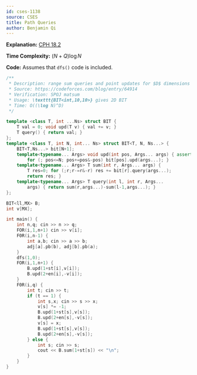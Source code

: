 ```yaml
---
id: cses-1138
source: CSES
title: Path Queries
author: Benjamin Qi
---
```


**Explanation:** [CPH 18.2](/CPH.pdf#page=174)

**Time Complexity:** $(N+Q)\log N$

**Code:** Assumes that `dfs()` code is included.

```cpp
/**
 * Description: range sum queries and point updates for $D$ dimensions
 * Source: https://codeforces.com/blog/entry/64914
 * Verification: SPOJ matsum
 * Usage: \texttt{BIT<int,10,10>} gives 2D BIT
 * Time: O((\log N)^D)
 */

template <class T, int ...Ns> struct BIT {
	T val = 0; void upd(T v) { val += v; }
	T query() { return val; }
};
template <class T, int N, int... Ns> struct BIT<T, N, Ns...> {
	BIT<T,Ns...> bit[N+1];
	template<typename... Args> void upd(int pos, Args... args) { assert(pos > 0);
		for (; pos<=N; pos+=pos&-pos) bit[pos].upd(args...); }
	template<typename... Args> T sum(int r, Args... args) {
		T res=0; for (;r;r-=r&-r) res += bit[r].query(args...); 
		return res; }
	template<typename... Args> T query(int l, int r, Args... 
		args) { return sum(r,args...)-sum(l-1,args...); }
}; 

BIT<ll,MX> B;
int v[MX];

int main() {
	int n,q; cin >> n >> q;
	FOR(i,1,n+1) cin >> v[i];
	F0R(i,n-1) {
		int a,b; cin >> a >> b;
		adj[a].pb(b), adj[b].pb(a);
	}
	dfs(1,0);
	FOR(i,1,n+1) {
		B.upd(1+st[i],v[i]);
		B.upd(2+en[i],-v[i]);
	}
	F0R(i,q) {
		int t; cin >> t;
		if (t == 1) {
			int s,x; cin >> s >> x;
			v[s] *= -1;
			B.upd(1+st[s],v[s]);
			B.upd(2+en[s],-v[s]);
			v[s] = x;
			B.upd(1+st[s],v[s]);
			B.upd(2+en[s],-v[s]);
		} else {
			int s; cin >> s;
			cout << B.sum(1+st[s]) << "\n";
		}
	}
}
```
